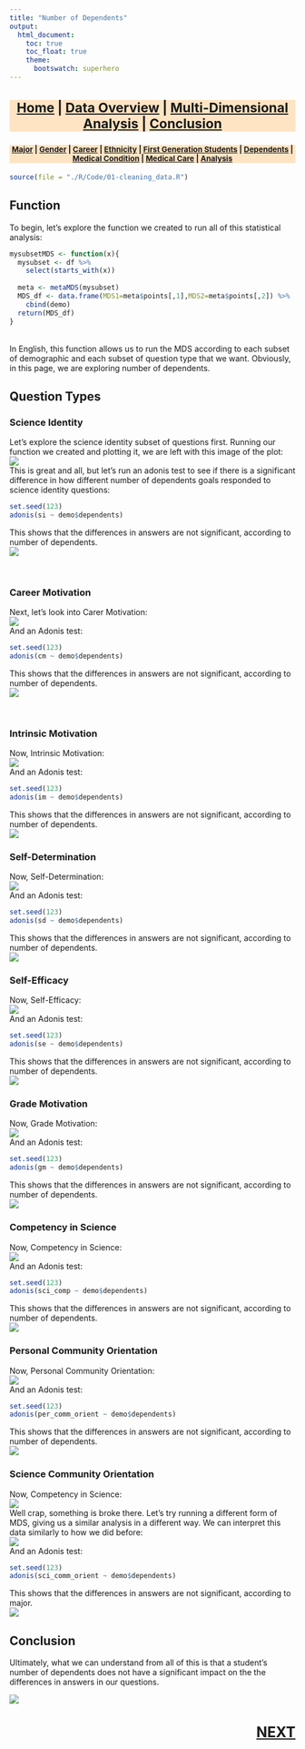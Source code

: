 ```yaml
---
title: "Number of Dependents"
output:
  html_document:
    toc: true
    toc_float: true
    theme:
      bootswatch: superhero
---
```




<h3 style="background-color:bisque;text-align:center;font-size:165%;">[Home](https://pbischoff3.github.io/) | [Data Overview](https://pbischoff3.github.io/data_overview/) | [Multi-Dimensional Analysis](https://pbischoff3.github.io/multi_dimensional_analysis/) | [Conclusion](https://pbischoff3.github.io/Conclusion/)</h3>

<h4 style="background-color:bisque;text-align:center;font-size:95%;">[Major](https://pbischoff3.github.io/multi_dimensional_analysis/Major/) | [Gender](https://pbischoff3.github.io/multi_dimensional_analysis/Gender/) | [Career](https://pbischoff3.github.io/multi_dimensional_analysis/career/) | [Ethnicity](https://pbischoff3.github.io/multi_dimensional_analysis/Ethnicity/) | [First Generation Students](https://pbischoff3.github.io/multi_dimensional_analysis/fgs/) | [Dependents](https://pbischoff3.github.io/multi_dimensional_analysis/dependents/)      | [Medical Condition](https://pbischoff3.github.io/multi_dimensional_analysis/medical_condition/) | [Medical Care](https://pbischoff3.github.io/multi_dimensional_analysis/medical_care/) | [Analysis](https://pbischoff3.github.io/multi_dimensional_analysis/analysis/)</h4>
  
```r
source(file = "./R/Code/01-cleaning_data.R")
```


## Function
To begin, let's explore the function we created to run all of this statistical analysis:
```r
mysubsetMDS <- function(x){
  mysubset <- df %>% 
    select(starts_with(x))
  
  meta <- metaMDS(mysubset)
  MDS_df <- data.frame(MDS1=meta$points[,1],MDS2=meta$points[,2]) %>%
    cbind(demo)
  return(MDS_df)
}
```
<br>
In English, this function allows us to run the MDS according to each subset of demographic and each subset of question type that we want. Obviously, in this page, we are exploring number of dependents.

## Question Types
### Science Identity
Let's explore the science identity subset of questions first. Running our function we created and plotting it, we are left with this image of the plot:<br>
![](../../R/Images/dependents/si.png)
<br> This is great and all, but let's run an adonis test to see if there is a significant difference in how different number of dependents goals responded to science identity questions:
```r
set.seed(123)
adonis(si ~ demo$dependents)
```
This shows that the differences in answers are not significant, according to number of dependents. <br>
![](../../R/Images/what_is_MDS/no.gif)

<br>

### Career Motivation
Next, let's look into Carer Motivation: <br>
![](../../R/Images/dependents/cm.png)
<br>
And an Adonis test:
```r
set.seed(123)
adonis(cm ~ demo$dependents)
```
This shows that the differences in answers are not significant, according to number of dependents. <br>
![](../../R/Images/what_is_MDS/no.gif)

<br>

### Intrinsic Motivation
Now, Intrinsic Motivation: <br>
![](../../R/Images/dependents/im.png)
<br>
And an Adonis test:
```r
set.seed(123)
adonis(im ~ demo$dependents)
```
This shows that the differences in answers are not significant, according to number of dependents. <br>
![](../../R/Images/what_is_MDS/no.gif)

### Self-Determination
Now, Self-Determination: <br>
![](../../R/Images/dependents/sd.png)
<br>
And an Adonis test:
```r
set.seed(123)
adonis(sd ~ demo$dependents)
```
This shows that the differences in answers are not significant, according to number of dependents. <br>
![](../../R/Images/what_is_MDS/no.gif)

### Self-Efficacy
Now, Self-Efficacy: <br>
![](../../R/Images/dependents/se.png)
<br>
And an Adonis test:
```r
set.seed(123)
adonis(se ~ demo$dependents)
```
This shows that the differences in answers are not significant, according to number of dependents. <br>
![](../../R/Images/what_is_MDS/no.gif)

### Grade Motivation
Now, Grade Motivation: <br>
![](../../R/Images/dependents/gm.png)
<br>
And an Adonis test:
```r
set.seed(123)
adonis(gm ~ demo$dependents)
```
This shows that the differences in answers are not significant, according to number of dependents. <br>
![](../../R/Images/what_is_MDS/no.gif)

### Competency in Science
Now, Competency in Science: <br>
![](../../R/Images/dependents/sci_comp.png)
<br>
And an Adonis test:
```r
set.seed(123)
adonis(sci_comp ~ demo$dependents)
```
This shows that the differences in answers are not significant, according to number of dependents. <br>
![](../../R/Images/what_is_MDS/no.gif)

### Personal Community Orientation
Now, Personal Community Orientation: <br>
![](../../R/Images/dependents/per_comm_orient.png)
<br>
And an Adonis test:
```r
set.seed(123)
adonis(per_comm_orient ~ demo$dependents)
```
This shows that the differences in answers are not significant, according to number of dependents. <br>
![](../../R/Images/what_is_MDS/no.gif)

### Science Community Orientation
Now, Competency in Science: <br>
![](../../R/Images/dependents/sci_comm_orient1.png)
<br> Well crap, something is broke there. Let's try running a different form of MDS, giving us a similar analysis in a different way. We can interpret this data similarly to how we did before:
<br> 
![](../../R/Images/dependents/sci_comm_orient2.png)
<br>
And an Adonis test:
```r
set.seed(123)
adonis(sci_comm_orient ~ demo$dependents)
```
This shows that the differences in answers are not significant, according to major. <br>
![](../../R/Images/what_is_MDS/no.gif)

## Conclusion
Ultimately, what we can understand from all of this is that a student's number of dependents does not have a significant impact on the the differences in answers in our questions. 

![](../../R/Images/dependents/conclusion.gif)

<h3 style="text-align:right;font-size:180%;">[**NEXT**](https://pbischoff3.github.io/multi_dimensional_analysis/medical_condition/)